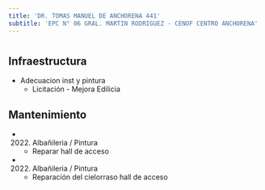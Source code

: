 ```yaml
---
title: 'DR. TOMAS MANUEL DE ANCHORENA 441'
subtitle: 'EPC N° 06 GRAL. MARTIN RODRIGUEZ - CENOF CENTRO ANCHORENA'
---
```


#
## Infraestructura

* Adecuacion inst y pintura 
    + Licitación - Mejora Edilicia 


## Mantenimiento

*  (2022) Albañileria / Pintura 
    + Reparar hall de acceso

*  (2022) Albañileria / Pintura 
    + Reparación del cielorraso hall de acceso







